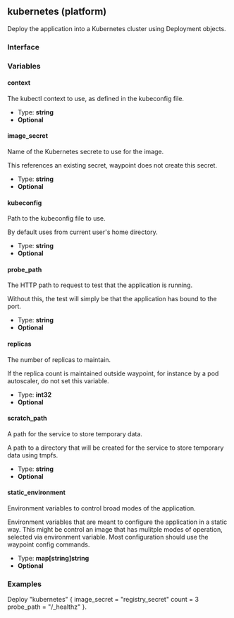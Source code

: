 ## kubernetes (platform)

Deploy the application into a Kubernetes cluster using Deployment objects.

### Interface

### Variables

#### context

The kubectl context to use, as defined in the kubeconfig file.

- Type: **string**
- **Optional**

#### image_secret

Name of the Kubernetes secrete to use for the image.

This references an existing secret, waypoint does not create this secret.

- Type: **string**
- **Optional**

#### kubeconfig

Path to the kubeconfig file to use.

By default uses from current user's home directory.

- Type: **string**
- **Optional**

#### probe_path

The HTTP path to request to test that the application is running.

Without this, the test will simply be that the application has bound to the port.

- Type: **string**
- **Optional**

#### replicas

The number of replicas to maintain.

If the replica count is maintained outside waypoint, for instance by a pod autoscaler, do not set this variable.

- Type: **int32**
- **Optional**

#### scratch_path

A path for the service to store temporary data.

A path to a directory that will be created for the service to store temporary data using tmpfs.

- Type: **string**
- **Optional**

#### static_environment

Environment variables to control broad modes of the application.

Environment variables that are meant to configure the application in a static way. This might be control an image that has mulitple modes of operation, selected via environment variable. Most configuration should use the waypoint config commands.

- Type: **map[string]string**
- **Optional**

### Examples

Deploy "kubernetes" {
image_secret = "registry_secret"
count = 3
probe_path = "/\_healthz"
}.
